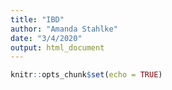 ```yaml
---
title: "IBD"
author: "Amanda Stahlke"
date: "3/4/2020"
output: html_document
---
```


```r
knitr::opts_chunk$set(echo = TRUE)
```
